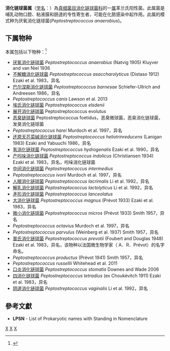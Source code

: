 {{Automatic taxobox
| taxon = Peptostreptococcus
| authority = Kluyver and van Niel, 1936
| type species = 厌氧消化链球菌<br>''Peptostreptococcus anaerobius''
| type species authority = (Natvig 1905) Kluyver and van Niel 1936
}}
'''消化链球菌属'''（[[学名|学名]]：{{lang|la|''Peptostreptococcus''}}）為[[真细菌目|真细菌目]][[消化链球菌科|消化链球菌科]]的一[[属|属]]革兰氏阳性菌。此属菌是哺乳动物口腔、粘液膜和肠道的专性寄生者，可能在化脓感染中起作用。此属的模式种为厌氧消化链球菌(''Peptostreptococcus anaerobius'')。

==下属物种==
本属包括以下物种：<ref>{{cite web |title=Peptostreptococcus Kluyver & van Niel, 1936 |url=https://www.gbif.org/species/3223444 |website=GBIF}}</ref>
* [[厌氧消化链球菌|厌氧消化链球菌]] ''Peptostreptococcus anaerobius'' (Natvig 1905) Kluyver and van Niel 1936
* [[不解糖消化链球菌|不解糖消化链球菌]] ''Peptostreptococcus asaccharolyticus'' (Distaso 1912) Ezaki et al. 1983，异名
* [[巴尔涅斯消化链球菌|巴尔涅斯消化链球菌]] ''Peptostreptococcus barnesae'' Schiefer-Ullrich and Andreesen 1986，异名
* ''Peptostreptococcus canis'' Lawson et al. 2013
* [[埃氏消化链球菌|埃氏消化链球菌]] ''Peptostreptococcus elsdenii''
* [[展开消化链球菌|展开消化链球菌]] Peptostreptococcus evolutus
* [[恶臭链球菌|恶臭链球菌]] Peptostreptococcus foetidus，恶臭微球菌，恶臭消化链球菌，发臭消化链球菌
* ''Peptostreptococcus harei'' Murdoch et al. 1997，异名
* [[还原天芥菜碱消化链球菌|还原天芥菜碱消化链球菌]] ''Peptostreptococcus heliotrinreducens'' (Lanigan 1983) Ezaki and Yabuuchi 1986，异名
* [[氢消化链球菌|氢消化链球菌]] ''Peptostreptococcus hydrogenalis'' Ezaki et al. 1990，异名
* [[产吲哚消化链球菌|产吲哚消化链球菌]] ''Peptostreptococcus indolicus'' (Christiansen 1934) Ezaki et al. 1983，异名，吲哚消化链球菌
* [[中间消化链球菌|中间消化链球菌]] ''Peptostreptococcus intermedius''
* ''Peptostreptococcus ivorii'' Murdoch et al. 1997，异名
* [[人眼消化链球菌|人眼消化链球菌]] ''Peptostreptococcus lacrimalis'' Li et al. 1992，异名
* [[解乳消化链球菌|解乳消化链球菌]] ''Peptostreptococcus lactolyticus'' Li et al. 1992，异名
* [[矛形消化链球菌|矛形消化链球菌]] ''Peptostreptococcus lanceolatus''
* [[大消化链球菌|大消化链球菌]] ''Peptostreptococcus magnus'' (Prévot 1933) Ezaki et al. 1983，异名
* [[微小消化链球菌|微小消化链球菌]] ''Peptostreptococcus micros'' (Prévot 1933) Smith 1957，异名
* ''Peptostreptococcus octavius'' Murdoch et al. 1997，异名
* ''Peptostreptococcus parvulus'' (Weinberg et al. 1937) Smith 1957，异名
* [[普氏消化链球菌|普氏消化链球菌]] ''Peptostreptococcus prevotii'' (Foubert and Douglas 1948) Ezaki et al. 1983，异名，该物种以法国微生物学家（ A．R．Prévot）的名字命名。
* ''Peptostreptococcus productus'' (Prévot 1941) Smith 1957，异名
* ''Peptostreptococcus russellii'' Whitehead et al. 2011
* [[口炎消化链球菌|口炎消化链球菌]] ''Peptostreptococcus stomatis'' Downes and Wade 2006
* [[四消化链球菌|四消化链球菌]] ''Peptostreptococcus tetradius'' (ex Choukévitch 1911) Ezaki et al. 1983，异名
* [[阴道消化链球菌|阴道消化链球菌]] ''Peptostreptococcus vaginalis'' Li et al. 1992，异名

==參考文獻==
{{reflist}}
* '''LPSN''' - List of Prokaryotic names with Standing in Nomenclature

{{taxonbar}}

[[Category:革兰氏阳性菌|X]]
[[Category:_消化链球菌科|X]]
[[Category:1936年描述的分类群|X]]